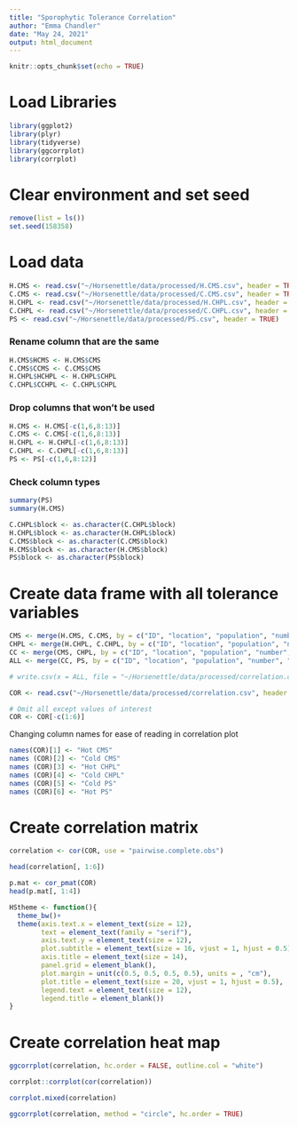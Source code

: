 ```yaml
---
title: "Sporophytic Tolerance Correlation"
author: "Emma Chandler"
date: "May 24, 2021"
output: html_document
---
```


```r
knitr::opts_chunk$set(echo = TRUE)
```

# Load Libraries
```r
library(ggplot2)
library(plyr)
library(tidyverse)
library(ggcorrplot)
library(corrplot)
```

# Clear environment and set seed
```r
remove(list = ls())
set.seed(158358)
```


# Load data
```r
H.CMS <- read.csv("~/Horsenettle/data/processed/H.CMS.csv", header = TRUE)
C.CMS <- read.csv("~/Horsenettle/data/processed/C.CMS.csv", header = TRUE)
H.CHPL <- read.csv("~/Horsenettle/data/processed/H.CHPL.csv", header = TRUE)
C.CHPL <- read.csv("~/Horsenettle/data/processed/C.CHPL.csv", header = TRUE)
PS <- read.csv("~/Horsenettle/data/processed/PS.csv", header = TRUE)

```

### Rename column that are the same
```r
H.CMS$HCMS <- H.CMS$CMS
C.CMS$CCMS <- C.CMS$CMS
H.CHPL$HCHPL <- H.CHPL$CHPL
C.CHPL$CCHPL <- C.CHPL$CHPL

```


### Drop columns that won't be used
```r

H.CMS <- H.CMS[-c(1,6,8:13)]
C.CMS <- C.CMS[-c(1,6,8:13)]
H.CHPL <- H.CHPL[-c(1,6,8:13)]
C.CHPL <- C.CHPL[-c(1,6,8:13)]
PS <- PS[-c(1,6,8:12)]

```

### Check column types
```r
summary(PS)
summary(H.CMS)

C.CHPL$block <- as.character(C.CHPL$block)
H.CHPL$block <- as.character(H.CHPL$block)
C.CMS$block <- as.character(C.CMS$block)
H.CMS$block <- as.character(H.CMS$block)
PS$block <- as.character(PS$block)
```


# Create data frame with all tolerance variables
```r
CMS <- merge(H.CMS, C.CMS, by = c("ID", "location", "population", "number", "block"), all.x = FALSE, all = TRUE)
CHPL <- merge(H.CHPL, C.CHPL, by = c("ID", "location", "population", "number", "block"), all.x = FALSE, all = TRUE)
CC <- merge(CMS, CHPL, by = c("ID", "location", "population", "number", "block"), all.x = FALSE, all = TRUE)
ALL <- merge(CC, PS, by = c("ID", "location", "population", "number", "block"), all.x = TRUE, all = TRUE)

# write.csv(x = ALL, file = "~/Horsenettle/data/processed/correlation.csv")

COR <- read.csv("~/Horsenettle/data/processed/correlation.csv", header = TRUE)

# Omit all except values of interest
COR <- COR[-c(1:6)]

```

Changing column names for ease of reading in correlation plot
```r
names(COR)[1] <- "Hot CMS"  
names (COR)[2] <- "Cold CMS"
names (COR)[3] <- "Hot CHPL"
names (COR)[4] <- "Cold CHPL"
names (COR)[5] <- "Cold PS"
names (COR)[6] <- "Hot PS"
```


# Create correlation matrix
```r
correlation <- cor(COR, use = "pairwise.complete.obs")

head(correlation[, 1:6])

p.mat <- cor_pmat(COR)
head(p.mat[, 1:4])

```

```r
HStheme <- function(){            
  theme_bw()+                          
  theme(axis.text.x = element_text(size = 12), 
        text = element_text(family = "serif"), 
        axis.text.y = element_text(size = 12),
        plot.subtitle = element_text(size = 16, vjust = 1, hjust = 0.5),
        axis.title = element_text(size = 14),
        panel.grid = element_blank(),
        plot.margin = unit(c(0.5, 0.5, 0.5, 0.5), units = , "cm"),
        plot.title = element_text(size = 20, vjust = 1, hjust = 0.5),
        legend.text = element_text(size = 12),
        legend.title = element_blank())
}
```



# Create correlation heat map
```r

ggcorrplot(correlation, hc.order = FALSE, outline.col = "white")

corrplot::corrplot(cor(correlation))

corrplot.mixed(correlation)

ggcorrplot(correlation, method = "circle", hc.order = TRUE)

```

